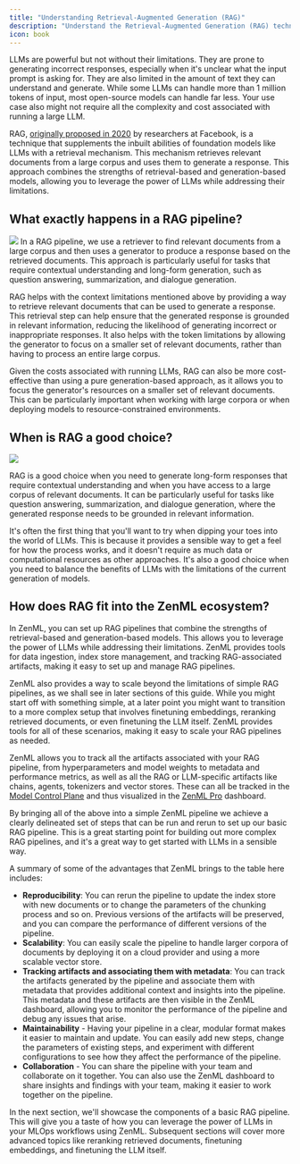 ```yaml
---
title: "Understanding Retrieval-Augmented Generation (RAG)"
description: "Understand the Retrieval-Augmented Generation (RAG) technique and its benefits."
icon: book
---
```


LLMs are powerful but not without their limitations. They are prone to generating incorrect responses, especially when it's unclear what the input prompt is asking for. They are also limited in the amount of text they can understand and generate. While some LLMs can handle more than 1 million tokens of input, most open-source models can handle far less. Your use case also might not require all the complexity and cost associated with running a large LLM.

RAG, [originally proposed in 2020](https://arxiv.org/abs/2005.11401v4) by researchers at Facebook, is a technique that supplements the inbuilt abilities of foundation models like LLMs with a retrieval mechanism. This mechanism retrieves relevant documents from a large corpus and uses them to generate a response. This approach combines the strengths of retrieval-based and generation-based models, allowing you to leverage the power of LLMs while addressing their limitations.

## What exactly happens in a RAG pipeline?
<Frame>
  <img src="/images/user-guide/understand-rag-1.avif"/>
</Frame>
In a RAG pipeline, we use a retriever to find relevant documents from a large corpus and then uses a generator to produce a response based on the retrieved documents. This approach is particularly useful for tasks that require contextual understanding and long-form generation, such as question answering, summarization, and dialogue generation.

RAG helps with the context limitations mentioned above by providing a way to retrieve relevant documents that can be used to generate a response. This retrieval step can help ensure that the generated response is grounded in relevant information, reducing the likelihood of generating incorrect or inappropriate responses. It also helps with the token limitations by allowing the generator to focus on a smaller set of relevant documents, rather than having to process an entire large corpus.

Given the costs associated with running LLMs, RAG can also be more cost-effective than using a pure generation-based approach, as it allows you to focus the generator's resources on a smaller set of relevant documents. This can be particularly important when working with large corpora or when deploying models to resource-constrained environments.

## When is RAG a good choice?

<Frame>
  <img src="/images/user-guide/understand-rag-2.avif"/>
</Frame>

RAG is a good choice when you need to generate long-form responses that require contextual understanding and when you have access to a large corpus of relevant documents. It can be particularly useful for tasks like question answering, summarization, and dialogue generation, where the generated response needs to be grounded in relevant information.

It's often the first thing that you'll want to try when dipping your toes into the world of LLMs. This is because it provides a sensible way to get a feel for how the process works, and it doesn't require as much data or computational resources as other approaches. It's also a good choice when you need to balance the benefits of LLMs with the limitations of the current generation of models.

## How does RAG fit into the ZenML ecosystem?

In ZenML, you can set up RAG pipelines that combine the strengths of retrieval-based and generation-based models. This allows you to leverage the power of LLMs while addressing their limitations. ZenML provides tools for data ingestion, index store management, and tracking RAG-associated artifacts, making it easy to set up and manage RAG pipelines.

ZenML also provides a way to scale beyond the limitations of simple RAG pipelines, as we shall see in later sections of this guide. While you might start off with something simple, at a later point you might want to transition to a more complex setup that involves finetuning embeddings, reranking retrieved documents, or even finetuning the LLM itself. ZenML provides tools for all of these scenarios, making it easy to scale your RAG pipelines as needed.

ZenML allows you to track all the artifacts associated with your RAG pipeline, from hyperparameters and model weights to metadata and performance metrics, as well as all the RAG or LLM-specific artifacts like chains, agents, tokenizers and vector stores. These can all be tracked in the [Model Control Plane](/versions/0.66.0/how-to/use-the-model-control-plane) and thus visualized in the [ZenML Pro](https://zenml.io/pro) dashboard.

By bringing all of the above into a simple ZenML pipeline we achieve a clearly delineated set of steps that can be run and rerun to set up our basic RAG pipeline. This is a great starting point for building out more complex RAG pipelines, and it's a great way to get started with LLMs in a sensible way.

A summary of some of the advantages that ZenML brings to the table here includes:

* **Reproducibility**: You can rerun the pipeline to update the index store with new documents or to change the parameters of the chunking process and so on. Previous versions of the artifacts will be preserved, and you can compare the performance of different versions of the pipeline.
* **Scalability**: You can easily scale the pipeline to handle larger corpora of documents by deploying it on a cloud provider and using a more scalable vector store.
* **Tracking artifacts and associating them with metadata**: You can track the artifacts generated by the pipeline and associate them with metadata that provides additional context and insights into the pipeline. This metadata and these artifacts are then visible in the ZenML dashboard, allowing you to monitor the performance of the pipeline and debug any issues that arise.
* **Maintainability** \- Having your pipeline in a clear, modular format makes it easier to maintain and update. You can easily add new steps, change the parameters of existing steps, and experiment with different configurations to see how they affect the performance of the pipeline.
* **Collaboration** \- You can share the pipeline with your team and collaborate on it together. You can also use the ZenML dashboard to share insights and findings with your team, making it easier to work together on the pipeline.

In the next section, we'll showcase the components of a basic RAG pipeline. This will give you a taste of how you can leverage the power of LLMs in your MLOps workflows using ZenML. Subsequent sections will cover more advanced topics like reranking retrieved documents, finetuning embeddings, and finetuning the LLM itself.
